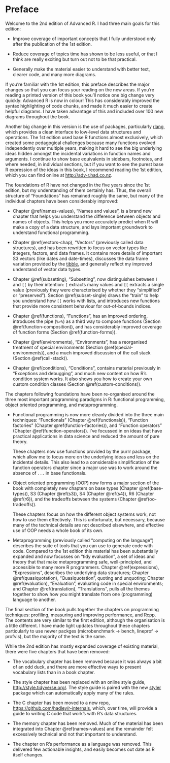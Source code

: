 # Preface {-}

Welcome to the 2nd edition of Advanced R. I had three main goals for this edition:

* Improve coverage of important concepts that I fully understood only after 
  the publication of the 1st edition.
  
* Reduce coverage of topics time has shown to be less useful, or that I think
  are really exciting but turn out not to be that practical.
  
* Generally make the material easier to understand with better text, clearer 
  code, and many more diagrams. 
  
If you're familiar with the 1st edition, this preface describes the major changes so that you can focus your reading on the new areas. If you're reading a printed version of this book you'll notice one big change very quickly: Advanced R is now in colour! This has considerably improved the syntax highlighting of code chunks, and made it much easier to create helpful diagrams. I have taken advantage of this and included over 100 new diagrams throughout the book.

Another big change in this version is the use of packages, particularly [rlang](http://rlang.r-lib.org), which provides a clean interface to low-level data structures and operations. The 1st edition used base R functions almost exclusively, which created some pedagogical challenges because many functions evolved independently over multiple years, making it hard to see the big underlying ideas hidden amongst the incidental variations in function names and arguments. I continue to show base equivalents in sidebars, footnotes, and where needed, in individual sections, but if you want to see the purest base R expression of the ideas in this book, I recommend reading the 1st edition, which you can find online at <http://adv-r.had.co.nz>.

The foundations of R have not changed in the five years since the 1st edition, but my understanding of them certainly has. Thus, the overall structure of "Foundations" has remained roughly the same, but many of the individual chapters have been considerably improved:

*   Chapter \@ref(names-values), "Names and values", is a brand new chapter 
    that helps you understand the difference between objects and names of 
    objects. This helps you more accurately predict when R will make a copy of 
    a data structure, and lays important groundwork to understand functional 
    programming.

*   Chapter \@ref(vectors-chap), "Vectors" (previously called data structures), 
    and has been rewritten to focus on vector types like integers, factors, and 
    data frames. It contains more details of important S3 vectors (like dates 
    and date-times), discusses the data frame variation provided by the 
    [tibble](https://tibble.tidyverse.org), and generally reflect my improved
    understand of vector data types.

*   Chapter \@ref(subsetting), "Subsetting", now distinguishes between `[` and
    `[[` by their intention: `[` extracts many values and `[[` extracts a 
    single value (previously they were characterised by whether they "simplified"
    or "preserved"). Section \@ref(subset-single) draws the "train" to help you
    understand how `[[` works with lists, and introduces new functions that 
    provide more consistent behaviour for out-of-bounds indices.

*   Chapter \@ref(functions), "Functions", has an improved ordering,
    introduces the pipe (`%>%`) as a third way to compose functions (Section 
    \@ref(function-composition)), and has considerably improved coverage of 
    function forms (Section \@ref(function-forms)).

*   Chapter \@ref(environments), "Environments", has a reorganised treatment of
    special environments (Section \@ref(special-environments)), and a much improved 
    discussion of the call stack (Section \@ref(call-stack)).

*   Chapter \@ref(conditions), "Conditions", contains material previously 
    in "Exceptions and debugging", and much new content on how R's condition
    system works. It also shows you how to create your own custom condition
    classes (Section \@ref(custom-conditions)).

The chapters following foundations have been re-organised around the three most important programming paradigms in R: functional programming, object oriented programming, and metaprogramming.

* Functional programming is now more cleanly divided into the three main 
  techniques: "Functionals" (Chapter \@ref(functionals)), "Function 
  factories" (Chapter \@ref(function-factories)), and "Function operators"
  (Chapter \@ref(function-operators)). I've focussed in on ideas that have
  practical applications in data science and reduced the amount of pure theory.
  
  These chapters now use functions provided by the purrr package, which allow 
  me to focus more on the underlying ideas and less on the incidental 
  details. This also lead to a considerable simplification of the function 
  operators chapter since a major use was to work around the absence of `...`
  in base functionals.
  
* Object oriented programming (OOP) now forms a major section of the book with 
  completely new chapters on base types (Chapter \@ref(base-types)), 
  S3 (Chapter \@ref(s3)), S4 (Chapter \@ref(s4)), R6 (Chapter \@ref(r6)), 
  and the tradeoffs between the systems (Chapter \@ref(oo-tradeoffs)).
  
  These chapters focus on how the different object systems work, 
  not how to use them effectively. This is unfortunate, but necessary, because
  many of the technical details are not described elsewhere, and effective use 
  of OOP needs a whole book of its own.
  
* Metaprogramming (previously called "computing on the language") describes the 
  suite of tools that you can use to generate code with code. Compared to the 
  1st edition this material has been substantially expanded and now focusses on
  "tidy evaluation", a set of ideas and theory that that make metaprogramming 
  safe, well-principled, and accessible to many more R programmers. 
  Chapter \@ref(expressions), "Expressions", describes the underlying data 
  structures; Chapter \@ref(quasiquotation), "Quasiquotation", quoting and 
  unquoting; Chapter \@ref(evaluation), "Evaluation", evaluating code in 
  special environments; and Chapter \@ref(translation), "Translations", pulls 
  all the themes together to show how you might translate from one 
  (programming) language to another.

The final section of the book pulls together the chapters on programming techniques: profiling, measuring and improving performance, and Rcpp. The contents are very similar to the first edition, although the organisation is a little different. I have made light updates throughout these chapters particularly to use newer packges (microbenchmark -> bench, lineprof -> profvis), but the majority of the text is the same.

While the 2nd edition has mostly expanded coverage of existing material, there were five chapters that have been removed:

* The vocabulary chapter has been removed because it was always a bit of an odd
  duck, and there are more effective ways to present vocabulary lists than in a
  book chapter.

* The style chapter has been replaced with an online style guide, 
  <http://style.tidyverse.org/>. The style guide is paired with the new
  [styler][styler] package which can automatically apply many of the rules.

* The C chapter has been moved to a new repo, 
  <https://github.com/hadley/r-internals>, which, over time, will provide
  a guide to writing C code that work's with R's data structures.

* The memory chapter has been removed. Much of the material has been integrated
  into Chapter \@ref(names-values) and the remainder felt excessively technical
  and not that important to understand.
  
* The chapter on R's performance as a language was removed. This delivered
  few actionable insights, and easily becomes out date as R itself changes.

[styler]: http://styler.r-lib.org/

